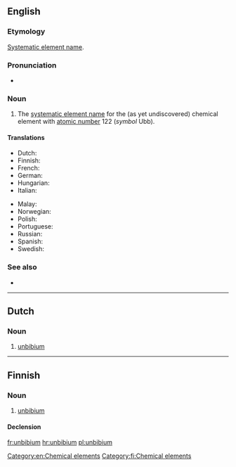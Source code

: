 ==English==
{{elements|Ubb|unbiunium|Ubu|unbitrium|Ubt}}

===Etymology===
[[w:Systematic element name|Systematic element name]].

===Pronunciation===
* {{IPA|/ˌʌnˈbɪbiəm/|lang=en}}

===Noun===
{{en-noun|-}}

# The [[systematic element name]] for the (as yet undiscovered) chemical element with [[atomic number]] 122 (''symbol'' Ubb).

====Translations====
{{trans-top|element}}
* Dutch: {{t|nl|unbibium|n}}
* Finnish: {{t|fi|unbibium}}
* French: {{t+|fr|unbibium|m}}
* German: {{t|de|Unbibium|n}}
* Hungarian: {{t|hu|unbibium}}
* Italian: {{t|it|unbibio|m}}
{{trans-mid}}
* Malay: {{t|ms|unbibium}}
* Norwegian: {{t|no|unbibium}}
* Polish: {{t+|pl|unbibium|m}}
* Portuguese: {{t|pt|unbíbio|m}}
* Russian: {{t|ru|унби́бий|m}}
* Spanish: {{t|es|unbibio|m}}
* Swedish: {{t|sv|unbibium}}
{{trans-bottom}}

===See also===
* {{pedia}}

[[Category:en:Chemical elements]]

----

==Dutch==
{{elements|Ubb|unbiunium|Ubu|unbitrium|Ubt|lang=nl}}

===Noun===
{{nl-noun|n|-|-}}

# [[#English|unbibium]]

----

==Finnish==
{{wikipedia|lang=fi}}

===Noun===
{{head|fi|noun}}

# [[#English|unbibium]]

====Declension====
{{fi-decl-risti|n=sg|unbibium|||a|i=0}}

[[Category:fi:Chemical elements]]

[[fr:unbibium]]
[[hr:unbibium]]
[[pl:unbibium]]